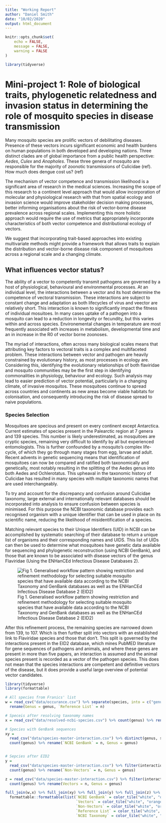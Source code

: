 ```yaml
---
title: "Working Report"
author: "Daniel Smith"
date: "10/02/2020"
output: html_document
---
```

```r
knitr::opts_chunk$set(
	echo = FALSE,
	message = FALSE,
	warning = FALSE
)

library(tidyverse)
```


# Mini-project 1: Role of biological traits, phylogenetic relatedness and invasion status in determining the role of mosquito species in disease transmission

Many mosquito species are prolific vectors of debilitating diseases. Presence of these vectors incurs significant economic and health burdens on human populations in both developed and developing nations. Three distinct clades are of global importance from a public health perspective: *Aedes*, *Culex* and *Anopholes*. These three genera of mosquito are responsible for the majority of zoonotic transmissions of Culicidae (ref). How much does dengue cost us? (ref)

The mechanism of vector competence and transmission likelihood is a significant area of research in the medical sciences. Increasing the scope of this research to a continent level approach that would allow incorporation of molecular and physiological research with that from spatial ecology and invasion science would improve stakeholder decision making processes, better informing organisations about the risk of vector-borne disease prevalence across regional scales. Implementing this more holistic approach would require the use of metrics that appropriately incorporate characteristics of both vector competence and distributional ecology of vectors.

We suggest that incorporating trait-based approaches into existing multivariate methods might provide a framework that allows traits to explain the distribution and vector-borne disease risk component of mosquitoes across a regional scale and a changing climate.   

## What influences vector status?

The ability of a vector to competently transmit pathogens are governed by a host of physiological, behavioural and environmental processes. At an individual level, the interactions between a vector and its host determine the competence of vectoral transmission. These interactions are subject to constant change and adaptation as both lifecycles of virus and veector are relatively short. This interaction is known to significantly impact the fitness of individual mosuitoes. In many cases uptake of a pathogen into a mosquito can lead to a reduction in longevity or fecundity, but this varies within and across species. Environemental changes in temperature are most frequently associated wth increases in metabolism, developmental time and an in increase in the R0 of vector borne zoonoses. 

The myriad of interactions, often across many biological scales means that attributing key factors to vectoral traits is a complex and multifaceted problem. These interactions between vector and pathogen are heavily constrained by evolutionary history, as most processes in ecology are. Considering this, identifying the evolutionary relationships of both flaviridae and mosquito communities may be the first step in identifying commonalities in physiology, behaviour and ecology. Such analysis may lead to easier prediction of vector potential, particularly in a changing climate, of invasive mosquitos. These mosquitoes continue to spread across countries and continents as new areas become viable habitats for colonisation, and consequently introducing the risk of disease spread to naive populations.


###  Species Selection

Mosquitoes are specious and present on every continent except Antarctica. Current estimates of species present in the Palearctic region at 7 genera and 139 species. This number is likely underestimated, as mosquitoes are cryptic species, remaining very difficult to identify by all but experienced entomologists. This is further confounded by a mosquito’s complex life-cycle, of which they go through many stages from egg, larvae and adult. Recent advents in genetic sequencing means that identification of mosquitoes can now be compared and ratified both taxonomically and genetically, most notably resulting in the splitting of the Aedes genus into both Aedes and Ochlerotatus. This upheaval in the taxonomic history of Culicidae has resulted in many species with multiple taxonomic names that are used interchangeably.

To try and account for the discrepancy and confusion around Culicidae taxonomy, large external and internationally relevant databases should be incorporated into analysis to ensure confusion between species is minimised. For this purpose the NCBI taxonomic database provides each recognised organism with a unique identifier that can be used in place on its scientific name, reducing the likelihood of misidentification of a species. 

Matching relevant species to their Unique Identifiers (UID) in NCBI can be accomplished by systematic searching of their database to return a unique list of organisms and their corresponding names and UIDS. This list of UIDs can then be used to determine what mosquitoes have genetic data available for sequencing and phylogenetic reconstruction (using NCBI GenBank), and those that are known to be associated with disease vectors of the genus Flaviridae (Using the ENHanCEd Infectious Disease Databases 2).

![Fig 1. Generalised workflow pattern showing restriction and refinement methodology for selecting suitable mosquito species that have available data according to the NCBI Taxonomy and GenBank databases as well as the ENHanCEd Infectious Disease Database 2 (EID2)](plots/workflow-1.png)

After this refinement process, the remaining species are narrowed down from 139, to 107. Which is then further split into vectors with an established link to Flaviridae species and those that don't. This split is governed by the interactions present in the EID2 database, which mines PubMED literature for gene sequences of pathogens and animals, and where these genes are present in more than five papers, an interaction is assumed and the animal species present is recorded as a vector of the pathogen species. This does not mean that the species interactions are competent and definitive vectors of the disease, but it does provide a useful large overview of potential vector candidates. 

```r
library(tidyverse)
library(formattable)

# All species from Franics' list
w = read_csv("data/occurance.csv") %>% separate(species, into = c("genus", "species"), sep = " ") %>% count(genus) %>% 
  rename(Genus = genus, `Reference List` = n)

# Speceis after resolving taxonomy names
x = read_csv("data/resolved-ncbi-species.csv") %>% count(genus) %>% rename(`NCBI Taxonomy` = n, Genus = genus)

# Species with GenBank sequences
xy = 
  read_csv("data/species-master-interaction.csv") %>% distinct(genus, species) %>% 
  count(genus) %>% rename(`NCBI GenBank` = n, Genus = genus)


# Sepcies after EID2
y = 
  read_csv("data/species-master-interaction.csv") %>% filter(interaction == 0) %>% distinct(genus, species) %>% 
  count(genus) %>% rename(`Non-Vectors` = n, Genus = genus)

z = read_csv("data/species-master-interaction.csv") %>% filter(interaction == 1) %>% distinct(genus, species) %>% 
  count(genus) %>% rename(Vectors = n, Genus = genus)

full_join(w,x) %>% full_join(xy) %>% full_join(y) %>% full_join(z) %>%
  formattable::formattable(list(`NCBI GenBank` = color_tile("white", "orange"),
                                `Vectors` = color_tile("white", "orange"),
                                `Non-Vectors` = color_tile("white", "orange"),
                                `Reference List` = color_tile("white", "orange"),
                                `NCBI Taxonomy` = color_tile("white", "orange")), caption = "Table 1. The number of species present in each Genera of Culicidae after filtering by data availability in the workflow listed in Fig 1. Resolving taxonomy using NCBI results in significant changes of genera from Aedes to Ochlerotatus. Despite significant genetic and taxonomic data availability for Anopheles species, they have little role in Flarividae transmission. ")
```













